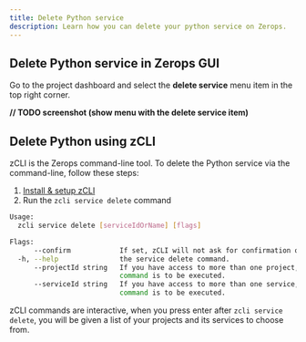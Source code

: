 ```yaml
---
title: Delete Python service
description: Learn how you can delete your python service on Zerops.
---
```


## Delete Python service in Zerops GUI

Go to the project dashboard and select the **delete service** menu item in the top right corner.

**// TODO screenshot (show menu with the delete service item)**

## Delete Python using zCLI

zCLI is the Zerops command-line tool. To delete the Python service via the command-line, follow these steps:

1. [Install & setup zCLI](/references/cli)
2. Run the `zcli service delete` command

```sh
Usage:
  zcli service delete [serviceIdOrName] [flags]

Flags:
      --confirm            If set, zCLI will not ask for confirmation of destructive operations.
  -h, --help               the service delete command.
      --projectId string   If you have access to more than one project, you must specify the project ID for which the
                           command is to be executed.
      --serviceId string   If you have access to more than one service, you must specify the service ID for which the
                           command is to be executed.
```

zCLI commands are interactive, when you press enter after `zcli service delete`, you will be given a list of your projects and its services to choose from.
